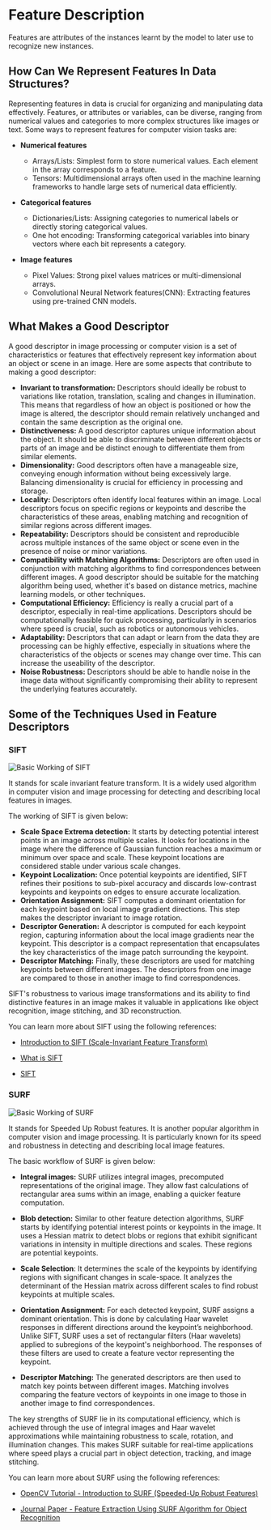 ﻿# Feature Description

Features are attributes of the instances learnt by the model to later use to recognize new instances.

## How Can We Represent Features In Data Structures?

Representing features in data is crucial for organizing and manipulating data effectively. Features, or attributes or variables, can be diverse, ranging from numerical values and categories to more complex structures like images or text. Some ways to represent features for computer vision tasks are:

- **Numerical features**

  - Arrays/Lists: Simplest form to store numerical values. Each element in the array corresponds to a feature.
  - Tensors: Multidimensional arrays often used in the machine learning frameworks to handle large sets of numerical data efficiently.

- **Categorical features**

  - Dictionaries/Lists: Assigning categories to numerical labels or directly storing categorical values.
  - One hot encoding: Transforming categorical variables into binary vectors where each bit represents a category.

- **Image features**

  - Pixel Values: Strong pixel values matrices or multi-dimensional arrays.
  - Convolutional Neural Network features(CNN): Extracting features using pre-trained CNN models.

## What Makes a Good Descriptor

A good descriptor in image processing or computer vision is a set of characteristics or features that effectively represent key information about an object or scene in an image. Here are some aspects that contribute to making a good descriptor:

- **Invariant to transformation:** Descriptors should ideally be robust to variations like rotation, translation, scaling and changes in illumination. This means that regardless of how an object is positioned or how the image is altered, the descriptor should remain relatively unchanged and contain the same description as the original one.
- **Distinctiveness:** A good descriptor captures unique information about the object. It should be able to discriminate between different objects or parts of an image and be distinct enough to differentiate them from similar elements.
- **Dimensionality:** Good descriptors often have a manageable size, conveying enough information without being excessively large. Balancing dimensionality is crucial for efficiency in processing and storage.
- **Locality:** Descriptors often identify local features within an image. Local descriptors focus on specific regions or keypoints and describe the characteristics of these areas, enabling matching and recognition of similar regions across different images.
- **Repeatability:** Descriptors should be consistent and reproducible across multiple instances of the same object or scene even in the presence of noise or minor variations.
- **Compatibility with Matching Algorithms:** Descriptors are often used in conjunction with matching algorithms to find correspondences between different images. A good descriptor should be suitable for the matching algorithm being used, whether it's based on distance metrics, machine learning models, or other techniques.
- **Computational Efficiency:** Efficiency is really a crucial part of a descriptor, especially in real-time applications. Descriptors should be computationally feasible for quick processing, particularly in scenarios where speed is crucial, such as robotics or autonomous vehicles.
- **Adaptability:** Descriptors that can adapt or learn from the data they are processing can be highly effective, especially in situations where the characteristics of the objects or scenes may change over time. This can increase the useability of the descriptor.
- **Noise Robustness:** Descriptors should be able to handle noise in the image data without significantly compromising their ability to represent the underlying features accurately.

## Some of the Techniques Used in Feature Descriptors

### SIFT

![Basic Working of SIFT](https://huggingface.co/datasets/hf-vision/course-assets/resolve/main/feature-extraction-feature-matching/Original-SIFT-algorithm-flow.png)

It stands for scale invariant feature transform. It is a widely used algorithm in computer vision and image processing for detecting and describing local features in images.

The working of SIFT is given below:

- **Scale Space Extrema detection:** It starts by detecting potential interest points in an image across multiple scales. It looks for locations in the image where the difference of Gaussian function reaches a maximum or minimum over space and scale. These keypoint locations are considered stable under various scale changes.
- **Keypoint Localization:** Once potential keypoints are identified, SIFT refines their positions to sub-pixel accuracy and discards low-contrast keypoints and keypoints on edges to ensure accurate localization.
- **Orientation Assignment:** SIFT computes a dominant orientation for each keypoint based on local image gradient directions. This step makes the descriptor invariant to image rotation.
- **Descriptor Generation:** A descriptor is computed for each keypoint region, capturing information about the local image gradients near the keypoint. This descriptor is a compact representation that encapsulates the key characteristics of the image patch surrounding the keypoint.
- **Descriptor Matching:** Finally, these descriptors are used for matching keypoints between different images. The descriptors from one image are compared to those in another image to find correspondences.

SIFT's robustness to various image transformations and its ability to find distinctive features in an image makes it valuable in applications like object recognition, image stitching, and 3D reconstruction.

You can learn more about SIFT using the following references:

- [Introduction to SIFT (Scale-Invariant Feature Transform)](https://docs.opencv.org/4.x/da/df5/tutorial_py_sift_intro.html)

- [What is SIFT](https://www.educative.io/answers/what-is-sift)

- [SIFT](https://www.cse.iitb.ac.in/~ajitvr/CS763/SIFT.pdf)

### SURF

![Basic Working of SURF](https://huggingface.co/datasets/hf-vision/course-assets/resolve/main/feature-extraction-feature-matching/Flow-Chart-for-SURF-Feature-Detection.png)

It stands for Speeded Up Robust features. It is another popular algorithm in computer vision and image processing. It is particularly known for its speed and robustness in detecting and describing local image features.

The basic workflow of SURF is given below:

- **Integral images:** SURF utilizes integral images, precomputed representations of the original image. They allow fast calculations of rectangular area sums within an image, enabling a quicker feature computation.

- **Blob detection:** Similar to other feature detection algorithms, SURF starts by identifying potential interest points or keypoints in the image. It uses a Hessian matrix to detect blobs or regions that exhibit significant variations in intensity in multiple directions and scales. These regions are potential keypoints.

- **Scale Selection**: It determines the scale of the keypoints by identifying regions with significant changes in scale-space. It analyzes the determinant of the Hessian matrix across different scales to find robust keypoints at multiple scales.

- **Orientation Assignment:** For each detected keypoint, SURF assigns a dominant orientation. This is done by calculating Haar wavelet responses in different directions around the keypoint’s neighborhood. Unlike SIFT, SURF uses a set of rectangular filters (Haar wavelets) applied to subregions of the keypoint's neighborhood. The responses of these filters are used to create a feature vector representing the keypoint.

- **Descriptor Matching:** The generated descriptors are then used to match key points between different images. Matching involves comparing the feature vectors of keypoints in one image to those in another image to find correspondences.

The key strengths of SURF lie in its computational efficiency, which is achieved through the use of integral images and Haar wavelet approximations while maintaining robustness to scale, rotation, and illumination changes. This makes SURF suitable for real-time applications where speed plays a crucial part in object detection, tracking, and image stitching.

You can learn more about SURF using the following references:

- [OpenCV Tutorial - Introduction to SURF (Speeded-Up Robust Features)](https://docs.opencv.org/3.4/df/dd2/tutorial_py_surf_intro.html)

- [Journal Paper - Feature Extraction Using SURF Algorithm for Object Recognition](https://www.ijtra.com/view/feature-extraction-using-surf-algorithm-for-object-recognition.pdf)
